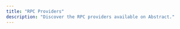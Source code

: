 ```yaml
---
title: "RPC Providers"
description: "Discover the RPC providers available on Abstract."
---
```


<CardGroup cols={2}>
  <Card title="Alchemy" icon="link" href="https://www.alchemy.com/abstract" />
  <Card
    title="BlastAPI"
    icon="link"
    href="https://docs.blastapi.io/blast-documentation/apis-documentation/core-api/abstract"
  />
  <Card
    title="QuickNode"
    icon="link"
    href="https://www.quicknode.com/docs/abstract"
  />
  <Card title="dRPC" icon="link" href="https://drpc.org/chainlist/abstract" />
  <Card title="OnFinality" icon="link" href="https://onfinality.io/networks/abstract" />
</CardGroup>
